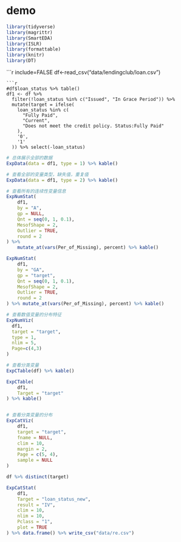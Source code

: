 # demo

```r
library(tidyverse)
library(magrittr)
library(SmartEDA)
library(ISLR)
library(formattable)
library(knitr)
library(DT)
```

```r include=FALSE
df<-read_csv("data/lendingclub/loan.csv")

```
```r
#df$loan_status %>% table()
df1 <- df %>%
  filter(!loan_status %in% c("Issued", "In Grace Period")) %>%
  mutate(target = ifelse(
    loan_status %in% c(
      "Fully Paid",
      "Current",
      "Does not meet the credit policy. Status:Fully Paid"
    ),
    '0',
    '1'
  )) %>% select(-loan_status)

```

```r
# 总体展示全部的数据
ExpData(data = df1, type = 1) %>% kable()
```


```r
# 查看全部的变量类型，缺失值，重复值
ExpData(data = df1, type = 2) %>% kable()
```

```r
# 查看所有的连续性变量信息
ExpNumStat(
    df1,
    by = "A",
    gp = NULL,
    Qnt = seq(0, 1, 0.1),
    MesofShape = 2,
    Outlier = TRUE,
    round = 2
) %>%
    mutate_at(vars(Per_of_Missing), percent) %>% kable()
```
```r
ExpNumStat(
    df1,
    by = "GA",
    gp = "target",
    Qnt = seq(0, 1, 0.1),
    MesofShape = 2,
    Outlier = TRUE,
    round = 2
) %>% mutate_at(vars(Per_of_Missing), percent) %>% kable()
```

```r
# 查看数值变量的分布特征
ExpNumViz(
  df1,
  target = "target",
  type = 1,
  nlim = 5,
  Page=c(4,3)
)
```

```r
# 查看分类变量
ExpCTable(df) %>% kable()
```

```r
ExpCTable(
    df1,
    Target = "target"
) %>% kable()
```

```r

# 查看分类变量的分布
ExpCatViz(
    df1,
    target = "target",
    fname = NULL,
    clim = 10,
    margin = 2,
    Page = c(5, 4),
    sample = NULL
)
```
```r
df %>% distinct(target)
```
```r
ExpCatStat(
    df1,
    Target = "loan_status_new",
    result = "IV",
    clim = 10,
    nlim = 10,
    Pclass = "1",
    plot = TRUE
) %>% data.frame() %>% write_csv("data/re.csv")
```

